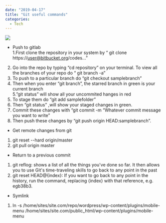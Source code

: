 ---
date: "2019-04-17"
title: "Git useful commands"
categories:
  - Tech
---

![](./brina-blum-156977-unsplash.jpg)

* Push to gitlab    
1.First clone the repository in your system by “ git clone https://user@bitbucket.org/codes...”  
2. Go into the repo by typing “cd repository” on your terminal. To view all the branches of your repo do “ git branch -a”  
3. To push to a particular branch do “git checkout samplebranch”  
4. Then when you enter “git branch”, the starred branch in green is your current branch  
5.”git status” will show all your uncommited hanges in red  
6. To stage them do “git add samplefolder”  
7. Then “git status” ,will show your staged changes in green.  
8. Commit these changes with “git commit -m “Whatever commit message you want to write”  
9. Then push these changes by “git push origin HEAD:samplebranch”.  

* Get remote changes from git  
1. git reset --hard origin/master  
2. git pull origin master  

* Return to a previous commit  
1. git reflog: shows a list of all the things you've done so far. It then allows you to use Git's time-traveling skills to go back to any point in the past  
2. git reset HEAD@{index}: If you want to go back to any point in the history, run the command, replacing {index} with that reference, e.g. egb38b3.  


* Symlink  
1. ln -s /home/sites/site.com/repo/wordpress/wp-content/plugins/mobile-menu /home/sites/site.com/public_html/wp-content/plugins/mobile-menu

